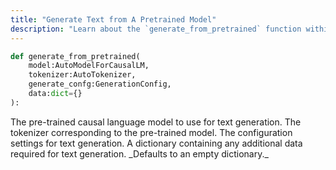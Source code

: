 ```yaml
---
title: "Generate Text from A Pretrained Model"
description: "Learn about the `generate_from_pretrained` function within Simplifine's Inference Tools"
---
```


```python
def generate_from_pretrained(
    model:AutoModelForCausalLM, 
    tokenizer:AutoTokenizer, 
    generate_confg:GenerationConfig,
    data:dict={}
):
```
<ParamField path="model" type="AutoModelForCausalLM" required="true">
  The pre-trained causal language model to use for text generation.
</ParamField>
<ParamField path="tokenizer" type="AutoTokenizer" required="true">
  The tokenizer corresponding to the pre-trained model.
</ParamField>
<ParamField path="generate_confg" type="GenerationConfig" required="true">
  The configuration settings for text generation.
</ParamField>
<ParamField path="data" type="dict">
  A dictionary containing any additional data required for text generation. _Defaults to an empty dictionary._
</ParamField>
